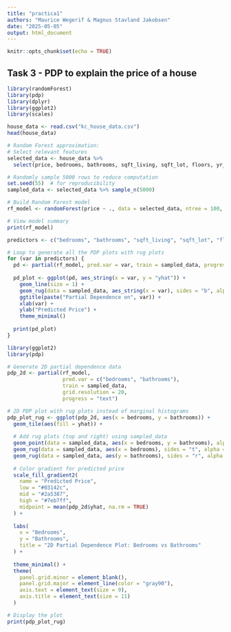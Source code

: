 ```yaml
---
title: "practica1"
authors: "Maurice Wegerif & Magnus Stavland Jakobsen"
date: "2025-05-05"
output: html_document
---
```


```r
knitr::opts_chunk$set(echo = TRUE)
```

## Task 3 - PDP to explain the price of a house
```r
library(randomForest)
library(pdp)
library(dplyr)
library(ggplot2)
library(scales)

house_data <- read.csv("kc_house_data.csv")
head(house_data)
```

```r
# Random Forest approximation:
# Select relevant features
selected_data <- house_data %>%
  select(price, bedrooms, bathrooms, sqft_living, sqft_lot, floors, yr_built)

# Randomly sample 5000 rows to reduce computation
set.seed(55)  # for reproducibility
sampled_data <- selected_data %>% sample_n(5000)

# Build Random Forest model
rf_model <- randomForest(price ~ ., data = selected_data, ntree = 100, importance = TRUE)

# View model summary
print(rf_model)
```

```r
predictors <- c("bedrooms", "bathrooms", "sqft_living", "sqft_lot", "floors", "yr_built")

# Loop to generate all the PDP plots with rug plots
for (var in predictors) {
  pd <- partial(rf_model, pred.var = var, train = sampled_data, progress = "text")
  
  pd_plot <- ggplot(pd, aes_string(x = var, y = "yhat")) +
    geom_line(size = 1) +
    geom_rug(data = sampled_data, aes_string(x = var), sides = "b", alpha = 0.3, inherit.aes = FALSE) +
    ggtitle(paste("Partial Dependence on", var)) +
    xlab(var) +
    ylab("Predicted Price") +
    theme_minimal()
  
  print(pd_plot)
}
```
```r
library(ggplot2)
library(pdp)

# Generate 2D partial dependence data
pdp_2d <- partial(rf_model,
                  pred.var = c("bedrooms", "bathrooms"),
                  train = sampled_data,
                  grid.resolution = 20,
                  progress = "text")

# 2D PDP plot with rug plots instead of marginal histograms
pdp_plot_rug <- ggplot(pdp_2d, aes(x = bedrooms, y = bathrooms)) +
  geom_tile(aes(fill = yhat)) +
  
  # Add rug plots (top and right) using sampled_data
  geom_point(data = sampled_data, aes(x = bedrooms, y = bathrooms), alpha = 0) +  # to keep scale
  geom_rug(data = sampled_data, aes(x = bedrooms), sides = "t", alpha = 0.5, inherit.aes = FALSE) +
  geom_rug(data = sampled_data, aes(y = bathrooms), sides = "r", alpha = 0.5, inherit.aes = FALSE) +
  
  # Color gradient for predicted price
  scale_fill_gradient2(
    name = "Predicted Price",
    low = "#03142c",
    mid = "#2a5387",
    high = "#7eb7ff",
    midpoint = mean(pdp_2d$yhat, na.rm = TRUE)
  ) +
  
  labs(
    x = "Bedrooms",
    y = "Bathrooms",
    title = "2D Partial Dependence Plot: Bedrooms vs Bathrooms"
  ) +
  
  theme_minimal() +
  theme(
    panel.grid.minor = element_blank(),
    panel.grid.major = element_line(color = "gray90"),
    axis.text = element_text(size = 9),
    axis.title = element_text(size = 11)
  )

# Display the plot
print(pdp_plot_rug)

```

